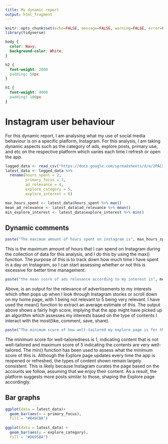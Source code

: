 ```yaml
---
title: My dynamic report
output: html_fragment
---
```


```r
knitr::opts_chunk$set(echo=FALSE, message=FALSE, warning=FALSE, error=FALSE)
library(tidyverse)
```

```css
body {
  color: Navy; 
  background-color: White;
}

h2 {
  font-weight: 2000
  padding: 50px
}

h1 {
  font-weight: 4000
  padding: 100px
}
```

# Instagram user behaviour

For this dynamic report, I am analysing what my use of social media behaviour is on a specific platform, Instagram. For this analysis, I am taking dynamic aspects such as the category of ads, explore posts, primary use, and etc on the respective platform which varies each time I refresh or open the app.

```r
logged_data <- read_csv("https://docs.google.com/spreadsheets/d/e/2PACX-1vSAsEeOz_fSCpiUK_fm6yL2BLY41wH488WJenZHvclD3lRodQFASOXrElkoHjncIIZqPyBTD2NJsaPS/pub?output=csv")
latest_data <- logged_data %>%
  rename(hours_spent = 2,
         primary_focus = 3,
         ad_relevance = 4,
         explore_category = 5,
         explore_interest = 6)

max_hours_spent <- latest_data$hours_spent %>% max()
mean_ad_relevance <- latest_data$ad_relevance %>% mean()
min_explore_interest <- latest_data$explore_interest %>% min()
```


## Dynamic comments

```r
paste("The maximum amount of hours spent on instagram is", max_hours_spent, "hours." )
```

This is the maximum amount of hours that I can spend on Instagram during the collection of data for this analysis, and I do this by using the max() function. The purpose of this is to track down how much time I have spent in a day on Instagram, so I can start assessing whether or not this is excessive for better time management.

```r
paste("the mean score of ads relevance according to my interest is", mean_ad_relevance, "out of 5.")
```

Above, is an output for the relevance of advertisements to my interests which often pops up when I look through Instagram stories or scroll down on my home page, with 1 being not relevant to 5 being very relevant. I have used the mean() function to extract an average estimate of this. The output above shows a fairly high score, implying that the app might have picked up an algorithm which assesses my interests based on the type of contents I interact with the most(like, comment, save, share).

```r
paste("The minimum score of how well-tailored my explore page is for the everey time the page is refreshed is", min_explore_interest, "out of 5")
```
The minimum score for well-tailoredness is 1, indicating content that is not well-tailored and maximum score of 5 indicating the contents are very well-tailored. The min() function has been used to assess what the minimum score of this  is. Although the Explore page updates every time the app is reopened or refreshed, the types of content shown remain largely consistent. This is likely because Instagram curates the page based on the accounts we follow, assuming that we enjoy their content. As a result, the platform suggests more posts similar to those, shaping the Explore page accordingly.

## Bar graphs
```r
ggplot(data = latest_data)+
  geom_bar(aes(x = primary_focus),
  fill = "#B49CBA")
  
ggplot(data = latest_data) +
  geom_bar(aes(y = explore_category),
  fill = "#D695BA")
```



